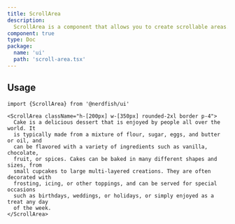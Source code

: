 ```yaml
---
title: ScrollArea
description:
  ScrollArea is a component that allows you to create scrollable areas.
component: true
type: Doc
package:
  name: 'ui'
  path: 'scroll-area.tsx'
---
```


<ComponentExample src="/components/examples/scroll-area/demo.tsx">
  <ScrollAreaDemo />
</ComponentExample>

## Usage

```tsx
import {ScrollArea} from '@nerdfish/ui'
```

```tsx
<ScrollArea className="h-[200px] w-[350px] rounded-2xl border p-4">
  Cake is a delicious dessert that is enjoyed by people all over the world. It
  is typically made from a mixture of flour, sugar, eggs, and butter or oil, and
  can be flavored with a variety of ingredients such as vanilla, chocolate,
  fruit, or spices. Cakes can be baked in many different shapes and sizes, from
  small cupcakes to large multi-layered creations. They are often decorated with
  frosting, icing, or other toppings, and can be served for special occasions
  such as birthdays, weddings, or holidays, or simply enjoyed as a treat any day
  of the week.
</ScrollArea>
```
